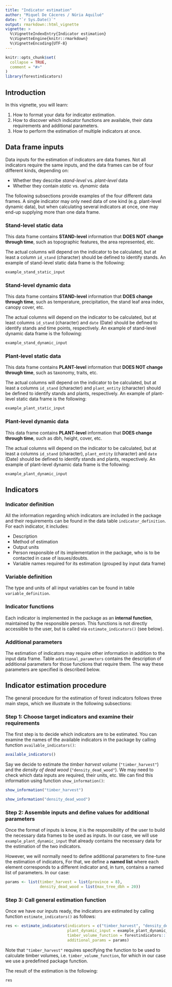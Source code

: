 ```yaml
---
title: "Indicator estimation"
author: "Miquel De Cáceres / Núria Aquilué"
date: "`r Sys.Date()`"
output: rmarkdown::html_vignette
vignette: >
  %\VignetteIndexEntry{Indicator estimation}
  %\VignetteEngine{knitr::rmarkdown}
  %\VignetteEncoding{UTF-8}
---
```


```r
knitr::opts_chunk$set(
  collapse = TRUE,
  comment = "#>"
)
library(forestindicators)
```

## Introduction

In this vignette, you will learn:

  1. How to format your data for indicator estimation.
  2. How to discover which indicator functions are available, their data requirements and additional parameters.
  3. How to perform the estimation of multiple indicators at once.

## Data frame inputs

Data inputs for the estimation of indicators are data frames. Not all indicators require the same inputs, and the data frames can be of four different kinds, depending on:

 - Whether they describe *stand-level* vs. *plant-level* data
 - Whether they contain *static* vs. *dynamic* data
 
The following subsections provide examples of the four different data frames. A single indicator may only need data of one kind (e.g. plant-level dynamic data), but when calculating several indicators at once, one may end-up supplying more than one data frame.

### Stand-level static data

This data frame contains **STAND-level** information that **DOES NOT change through time**, such as topographic features, the area represented, etc. 

The actual columns will depend on the indicator to be calculated, but at least a column `id_stand` (character) should be defined to identify stands. An example of stand-level static data frame is the following:

```r
example_stand_static_input
```

### Stand-level dynamic data

This data frame contains **STAND-level** information that **DOES change through time**, such as temperature, precipitation, the stand leaf area index, canopy cover, etc. 

The actual columns will depend on the indicator to be calculated, but at least columns `id_stand` (character) and `date` (Date) should be defined to identify stands and time points, respectively. An example of stand-level dynamic data frame is the following:

```r
example_stand_dynamic_input
```


### Plant-level static data

This data frame contains **PLANT-level** information that **DOES NOT change through time**, such as taxonomy, traits, etc. 

The actual columns will depend on the indicator to be calculated, but at least a columns `id_stand` (character) and `plant_entity` (character) should be defined to identify stands and plants, respectively. An example of plant-level static data frame is the following:

```r
example_plant_static_input
```

### Plant-level dynamic data


This data frame contains **PLANT-level** information that **DOES change through time**, such as dbh, height, cover, etc. 

The actual columns will depend on the indicator to be calculated, but at least a columns `id_stand` (character), `plant_entity` (character) and `date` (Date) should be defined to identify stands and plants, respectively. An example of plant-level dynamic data frame is the following:

```r
example_plant_dynamic_input
```


## Indicators

### Indicator definition

All the information regarding which indicators are included in the package and their requirements can be found in the data table `indicator_definition`. For each indicator, it includes:

 + Description
 + Method of estimation
 + Output units
 + Person responsible of its implementation in the package, who is to be contacted in case of issues/doubts.
 + Variable names required for its estimation (grouped by input data frame)

### Variable definition

The type and units of all input variables can be found in table `variable_definition`.

### Indicator functions

Each indicator is implemented in the package as an **internal function**, maintained by the responsible person. This functions is not directly accessible to the user, but is called via `estimate_indicators()` (see below).

### Additional parameters

The estimation of indicators may require other information in addition to the input data frame. Table `additional_parameters` contains the description of additional parameters for those functions that require them. The way these parameters are specified is described below.

## Indicator estimation procedure

The general procedure for the estimation of forest indicators follows three main steps, which we illustrate in the following subsections:

### Step 1: Choose target indicators and examine their requirements

The first step is to decide which indicators are to be estimated. You can examine the names of the available indicators in the package by calling function `available_indicators()`:

```r
available_indicators()
```

Say we decide to estimate the *timber harvest volume* (`"timber_harvest"`) and the *density of dead wood* (`"density_dead_wood"`). We may need to check which data inputs are required, their units, etc. We can find this information using function `show_information()`:

```r
show_information("timber_harvest")
```

```r
show_information("density_dead_wood")
```


### Step 2: Assemble inputs and define values for additional parameters

Once the format of inputs is know, it is the responsibility of the user to build the necessary data frames to be used as inputs. In our case, we will use `example_plant_dynamic_input` that already contains the necessary data for the estimation of the two indicators.

However, we will normally need to define additional parameters to fine-tune the estimation of indicators, For that, we define a **named list** where each element corresponds to a different indicator and, in turn, contains a named list of parameters. In our case:

```r
params <- list(timber_harvest = list(province = 8),
               density_dead_wood = list(max_tree_dbh = 20))
```

### Step 3: Call general estimation function

Once we have our inputs ready, the indicators are estimated by calling function `estimate_indicators()` as follows:

```r
res <- estimate_indicators(indicators = c("timber_harvest", "density_dead_wood"),
                           plant_dynamic_input = example_plant_dynamic_input,
                           timber_volume_function = forestindicators:::.ifn_volume_forestindicators,
                           additional_params = params)
```

Note that `"timber_harvest"` requires specifying the function to be used to calculate timber volumes, i.e. `timber_volume_function`, for which in our case we use a predefined package function.

The result of the estimation is the following:
```r
res
```



